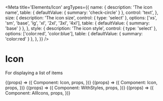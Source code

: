 
<Meta
  title='Elements/Icon'
  argTypes={{
    name: {
      description: 'The icon name',
      table: { defaultValue: { summary: 'check-circle' } },
      control: 'text',
    },
    size: {
      description: 'The icon size',
      control: { type: 'select' },
      options: ['xs', 'sm', 'base', 'lg', 'xl', '2xl', '3xl', '4xl'],
      table: { defaultValue: { summary: 'base' } },
    },
    style: {
      description: 'The icon style',
      control: { type: 'select' },
      options: ['color:red', 'color:blue'],
      table: { defaultValue: { summary: 'color:red' } },
    },
  }}
/>

# Icon

For displaying a list of items

<Canvas>
  <Story
    name='Checkmark at default size'
    args={{
      name: 'check-circle',
    }}
  >
    {(props) => ({
      Component: Icon,
      props,
    })}
  </Story>
</Canvas>

<Canvas>
  <Story
    name='Circle checkmark icon at 2xl size'
    args={{
      name: 'check-circle',
      size: '2xl',
    }}
  >
    {(props) => ({
      Component: Icon,
      props,
    })}
  </Story>
</Canvas>

<Canvas>
  <Story
    name='Green circle checkmark icon at 4xl size'
    args={{
      name: 'check-circle',
      size: '4xl',
      style: 'color: #3d7d3f',
    }}
  >
    {(props) => ({
      Component: WithStyles,
      props,
    })}
  </Story>
</Canvas>

<Canvas>
  <Story
    name='All Icons'
    args={{
      size: 'lg',
    }}
  >
    {(props) => ({
      Component: AllIcons,
      props,
    })}
  </Story>
</Canvas>
